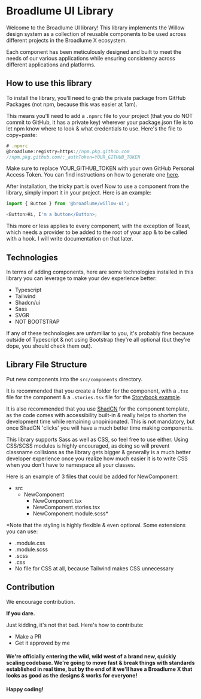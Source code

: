 
<Meta title='Introduction' />

# Broadlume UI Library

Welcome to the Broadlume UI library! This library implements the Willow design system as a collection of reusable components to be used across different projects in the Broadlume X ecosystem.

Each component has been meticulously designed and built to meet the needs of our various applications while ensuring consistency across different applications and platforms.

## How to use this library

To install the library, you'll need to grab the private package from GitHub Packages (not npm, because this was easier at 1am).

This means you'll need to add a `.npmrc` file to your project (that you do NOT commit to GitHub, it has a private key) wherever your package.json file is to let npm know where to look & what credentials to use. Here's the file to copy+paste:

```js
# .npmrc
@broadlume:registry=https://npm.pkg.github.com
//npm.pkg.github.com/:_authToken=YOUR_GITHUB_TOKEN
```

Make sure to replace YOUR_GITHUB_TOKEN with your own GitHub Personal Access Token. You can find instructions on how to generate one [here](https://docs.github.com/en/github/authenticating-to-github/creating-a-personal-access-token).

After installation, the tricky part is over! Now to use a component from the library, simply import it in your project. Here is an example:

```js
import { Button } from '@broadlume/willow-ui';

<Button>Hi, I'm a button</Button>;
```

This more or less applies to every component, with the exception of Toast, which needs a provider to be added to the root of your app & to be called with a hook. I will write documentation on that later.

## Technologies

In terms of adding components, here are some technologies installed in this library you can leverage to make your dev experience better:

- Typescript
- Tailwind
- Shadcn/ui
- Sass
- SVGR
- NOT BOOTSTRAP

If any of these technologies are unfamiliar to you, it's probably fine because outside of Typescript & not using Bootstrap they're all optional (but they're dope, you should check them out).

## Library File Structure

Put new components into the `src/components` directory.

It is recommended that you create a folder for the component, with a `.tsx` file for the component & a `.stories.tsx` file for the [Storybook example](https://storybook.js.org/docs/react/writing-stories/introduction).

It is also recommended that you use [ShadCN](https://ui.shadcn.com/) for the component template, as the code comes with accessibility built-in & really helps to shorten the development time while remaining unopinionated. This is not mandatory, but once ShadCN 'clicks' you will have a much better time making components.

This library supports Sass as well as CSS, so feel free to use either. Using CSS/SCSS modules is highly encouraged, as doing so will prevent classname collisions as the library gets bigger & generally is a much better developer experience once you realize how much easier it is to write CSS when you don't have to namespace all your classes.

Here is an example of 3 files that could be added for NewComponent:

- src
  - NewComponent
    - NewComponent.tsx
    - NewComponent.stories.tsx
    - NewComponent.module.scss\*

\*Note that the styling is highly flexible & even optional. Some extensions you can use:

- .module.css
- .module.scss
- .scss
- .css
- No file for CSS at all, because Tailwind makes CSS unnecessary

## Contribution

We encourage contribution.

**If you dare.**

Just kidding, it's not that bad. Here's how to contribute:

- Make a PR
- Get it approved by me

#### We're officially entering the wild, wild west of a brand new, quickly scaling codebase. We're going to move fast & break things with standards established in real time, but by the end of it we'll have a Broadlume X that looks as good as the designs & works for everyone!

#### Happy coding!
